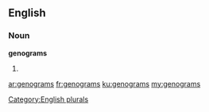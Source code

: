 ==English==

===Noun===
'''genograms'''

# {{plural of|genogram}}

[[Category:English plurals]]

[[ar:genograms]]
[[fr:genograms]]
[[ku:genograms]]
[[my:genograms]]